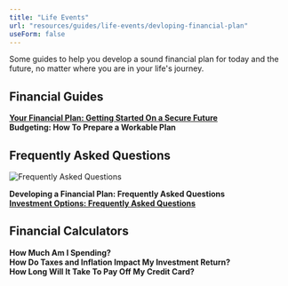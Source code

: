 ```yaml
---
title: "Life Events"
url: "resources/guides/life-events/devloping-financial-plan"
useForm: false
---
```


  
Some guides to help you develop a sound financial plan for today and the future, no matter where you are in your life's journey.  
  

Financial Guides
----------------

[**Your Financial Plan: Getting Started On a Secure Future**](devloping-financial-plan-fg)  
**Budgeting: How To Prepare a Workable Plan**  

Frequently Asked Questions
--------------------------

![Frequently Asked Questions](../../../../../../../assets/images/icon-faq.png)

**Developing a Financial Plan: Frequently Asked Questions**  
[**Investment Options: Frequently Asked Questions**](investment-options-faq)  

Financial Calculators
---------------------

**How Much Am I Spending?**  
**How Do Taxes and Inflation Impact My Investment Return?**  
**How Long Will It Take To Pay Off My Credit Card?**
